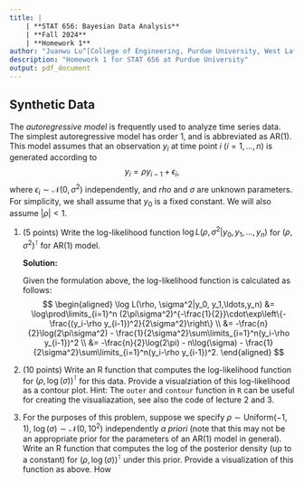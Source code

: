 ```yaml
---
title: |
    | **STAT 656: Bayesian Data Analysis**
    | **Fall 2024**
    | **Homework 1**
author: "Juanwu Lu^[College of Engineering, Purdue University, West Lafayette, IN, USA]"
description: "Homework 1 for STAT 656 at Purdue University"
output: pdf_document
---
```


## Synthetic Data

The _autoregressive model_ is frequently used to analyze time series data. The simplest autoregressive model has order 1, and is abbreviated as AR(1). This model assumes that an observation $y_i$ at time point $i\ (i=1,\ldots,n)$ is generated according to $$y_i=\rho y_{i-1}+\epsilon_i,$$ where $\epsilon_i\sim\mathcal{N}(0,\sigma^2)$ independently, and $rho$ and $\sigma$ are unknown parameters. For simplicity, we shall assume that $y_0$ is a fixed constant. We will also assume $|\rho|<1$.

1. (5 points) Write the log-likelihood function $\log L(\rho,\sigma^2|y_0,y_1,\ldots,y_n)$ for $(\rho,\sigma^2)^\intercal$ for AR(1) model.

    **Solution:**

    Given the formulation above, the log-likelihood function is calculated as follows:
    $$
    \begin{aligned}
        \log L(\rho, \sigma^2|y_0, y_1,\ldots,y_n) &= \log\prod\limits_{i=1}^n (2\pi\sigma^2)^{-\frac{1}{2}}\cdot\exp\left\{-\frac{(y_i-\rho y_{i-1})^2}{2\sigma^2}\right\} \\
        &= -\frac{n}{2}\log(2\pi\sigma^2) - \frac{1}{2\sigma^2}\sum\limits_{i=1}^n(y_i-\rho y_{i-1})^2 \\
        &= -\frac{n}{2}\log(2\pi) - n\log(\sigma) - \frac{1}{2\sigma^2}\sum\limits_{i=1}^n(y_i-\rho y_{i-1})^2.
    \end{aligned}
    $$

2. (10 points) Write an R function that computes the log-likelihood function for $(\rho, \log(\sigma))^\intercal$ for this data. Provide a visualziation of this log-likelihood as a contour plot. Hint: The `outer` and `contour` function in `R` can be useful for creating the visualiazation, see also the code of lecture 2 and 3.

3. For the purposes of this problem, suppose we specify $\rho\sim\text{Uniform}(-1, 1)$, $\log(\sigma)\sim\mathcal{N}(0, 10^2)$ independently _a priori_ (note that this may not be an appropriate prior for the parameters of an AR(1) model in general). Write an R function that computes the log of the posterior density (up to a constant) for $(\rho, \log(\sigma))^\intercal$ under this prior. Provide a visualization of this function as above. How 